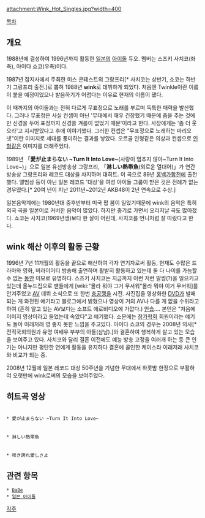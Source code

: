 attachment:Wink_Hot_Singles.jpg?width=400

[[목차]]
== 개요 ==
1988년에 결성하여 1996년까지 활동한 [[일본]]의 [[아이돌]] 듀오. 멤버는 스즈키 사치코(좌측), 아이다 쇼코(우측)이다.

1987년 잡지사에서 주최한 미스 콘테스트의 그랑프리[* 사치코는 상반기, 쇼코는 하반기 그랑프리 출전.]로 뽑혀 1988년 '''wink'''로 데뷔하게 되었다. 처음엔 Twinkle이란 이름이 붙을 예정이었으나 발음하기가 어렵다는 이유로 현재의 이름이 됐다.

이 때까지의 아이돌과는 전혀 다르게 무표정으로 노래를 부르며 독특한 매력을 발산했다. 그러나 무표정은 사실 컨셉이 아닌 '무대에서 매우 긴장했기 때문에 춤을 추는 것에만 신경을 두어 표정까지 신경쓸 겨를이 없었기 때문'이라고 한다. 사장에게는 '좀 더 웃으라'고 지시받았다고 후에 이야기했다. 그러한 컨셉은 "무표정으로 노래하는 마리오넷"이란 이미지로 세대를 풍미하는 결과를 낳았다. 오르골 인형같은 의상과 컨셉으로 [[인형]]같은 이미지를 더해주었다.

1989년 「'''愛が止まらない ~Turn It Into Love~'''(사랑이 멈추지 않아~Turn It Into Love~)」으로 일본 유선방송상 그랑프리, 「'''淋しい熱帯魚'''(외로운 열대어)」가 연간 방송상 그랑프리와 레코드 대상을 차지하며 대히트. 이 곡으로 89년 [[홍백가합전]]에 출전했다. 앨범상 등이 아닌 일본 레코드 '대상'을 여성 아이돌 그룹이 받은 것은 전례가 없는 경우였다.[* 20여 년이 지난 2011년~2012년 AKB48이 2년 연속으로 수상.]

일본음악계에는 1980년대 중후반부터 미국 팝 붐이 일었기때문에 wink의 음악은 특히 외국 곡을 일본어로 커버한 음악이 많았다. 하지만 중기로 가면서 오리지날 곡도 많아졌다. 쇼코는 사치코(1969년생)보다 한 살이 어린데, 사치코를 언니처럼 잘 따랐다고 한다.
== wink 해산 이후의 활동 근황 ==
1996년 7년 11개월의 활동을 끝으로 해산하여 각자 연기자로써 활동, 현재도 수많은 드라마와 영화, 버라이어티 방송해 출연하며 활발히 활동하고 있는데 둘 다 나이를 가늠할 수 없는 [[동안]] 미모로 유명하다. 스즈키 사치코는 지금까지 이런 저런 말썽(?)을 일으키고있는데 올누드집으로 팬들에게 [wiki:"몰라 뭐야 그거 무서워"몰라 뭐야 이거 무서워]를 안겨주었고 [[AV]] 데뷔 소식으로 또 한번 [[충공깽]]을 시전. 사진집을 영상화한 [[DVD]]가 발매되는 게 와전된 얘기라고 블로그에서 밝혔으나 영상이 거의 AV나 다를 게 없을 수위라고 하여 (흔히 알고 있는 AV보다는 소프트 에로비디오에 가깝다.) [[안습]]…. 본인은 "처음에 이미지 영상이라고 들었는데 속았다"고 얘기했다. 소문에는 [[창가학회]] 회원이라는 얘기도 돌아 이래저래 영 좋지 못한 느낌을 주고있다.
아이다 쇼코의 경우는 2008년 의사[* 전직국회의원과 유명 여배우 부부의 아들(삼남).]와 결혼하여 행복하게 살고 있는 모습을 보여주고 있다. 사치코와 달리 결혼 이전에도 예능 방송 고정을 여러개 하는 등 큰 인기는 아니지만 평탄한 연예계 활동을 유지하다 결혼에 골인한 케이스라 이래저래 사치코와 비교가 되는 중.

2008년 12월에 일본 레코드 대상 50주년을 기념한 무대에서 하룻밤 한정으로 부활하여 오랫만에 wink로써의 모습을 보여주었다.
== 히트곡 영상 ==
 {{{#!html
<iframe width="420" height="315" src="http://www.youtube.com/embed/Els6abk3DYo?rel=0" frameborder="0" allowfullscreen></iframe>
}}}
 * 愛が止まらない ~Turn It Into Love~

 {{{#!html
<iframe width="420" height="315" src="http://www.youtube.com/embed/WiQ9lTj3axU?rel=0" frameborder="0" allowfullscreen></iframe>
}}}
 * 淋しい熱帯魚

 {{{#!html
<iframe width="420" height="315" src="http://www.youtube.com/embed/Riqe23s8KaU?rel=0" frameborder="0" allowfullscreen></iframe>}}}
 * 咲き誇れ愛しさよ
== 관련 항목 ==
 * [[BaBe]]
 * [[일본 아이돌]]
[[각주]]

